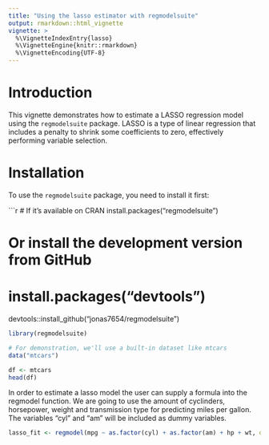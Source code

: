 ```yaml
---
title: "Using the lasso estimator with regmodelsuite"
output: rmarkdown::html_vignette
vignette: >
  %\VignetteIndexEntry{lasso}
  %\VignetteEngine{knitr::rmarkdown}
  %\VignetteEncoding{UTF-8}
---
```


# Introduction

This vignette demonstrates how to estimate a LASSO regression model using the `regmodelsuite` package. LASSO is a type of linear regression that includes a penalty to shrink some coefficients to zero, effectively performing variable selection.

# Installation

To use the `regmodelsuite` package, you need to install it first:

\`\`\`r \# If it's available on CRAN install.packages("regmodelsuite")

# Or install the development version from GitHub

# install.packages("devtools")

devtools::install_github("jonas7654/regmodelsuite")


```r
library(regmodelsuite)

# For demonstration, we'll use a built-in dataset like mtcars
data("mtcars")

df <- mtcars
head(df)

```
In order to estimate a lasso model the user can supply a formula into the regmodel function. We are going to use the amount of cyclinders, horsepower, weight and transmission type for predicting miles per gallon. The variables "cyl" and "am" will be included as dummy variables.

```r
lasso_fit <- regmodel(mpg ~ as.factor(cyl) + as.factor(am) + hp + wt, data = mtcars, model = "lasso", lambda = 0)
```

